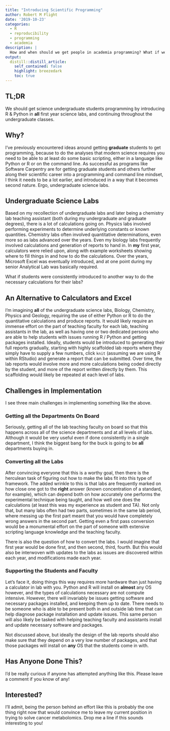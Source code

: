 ```yaml
---
title: "Introducing Scientific Programming"
author: Robert M Flight
date: '2019-10-23'
categories: 
  - R
  - reproducibility
  - programming
  - academia
description: |
  How and when should we get people in academia programming? What if we had a unified front across the science labs?
output:
  distill::distill_article:
    self_contained: false
    highlight: breezedark
    toc: true
---
```


## TL;DR

We should get science undergraduate students programming by introducing R & Python in **all** first year science labs, and continuing throughout the undergraduate classes.

## Why?

I've previously encountered ideas around getting **graduate** students to get programming, because to do the analyses that modern science requires you need to be able to at least do some basic scripting, either in a language like Python or R or on the command line.
As successful as programs like Software Carpentry are for getting graduate students and others further along their scientific career into a programming and command line mindset, I think it needs to be a lot earlier, and introduced in a way that it becomes second nature. 
Ergo, undergraduate science labs.

## Undergraduate Science Labs

Based on my recollection of undergraduate labs and later being a chemistry lab teaching assistant (both during my undergraduate and graduate degrees), there is a lot of calculations going on. 
Physics labs involved performing experiments to determine underlying constants or known quantities. 
Chemistry labs often involved quantitative determinations, even more so as labs advanced over the years.
Even my biology labs frequently involved calculations and generation of reports to hand in.
In **my** first year, calculators were relied upon, along with example worksheets showing where to fill things in and how to do the calculations. 
Over the years, Microsoft Excel was eventually introduced, and at one point during my senior Analytical Lab was basically required.

What if students were consistently introduced to another way to do the necessary calculations for their labs?

## An Alternative to Calculators and Excel

I'm imagining **all** of the undergraduate science labs, Biology, Chemistry, Physics and Geology, requiring the use of either Python or R to do the quantitative calculations and produce reports.
It would likely require an immense effort on the part of teaching faculty for each lab, teaching assistants in the lab, as well as having one or two dedicated persons who are able to help students with issues running R / Python and getting packages installed.
Ideally, students would be introduced to generating their full reports gradually, starting with highly scaffolded lab reports where they simply have to supply a few numbers, click `knit` (assuming we are using R within RStudio) and generate a report that can be submitted.
Over time, the lab reports would involve more and more calculations being coded directly by the student, and more of the report written directly by them.
This scaffolding would likely be repeated at each level of labs.

## Challenges in Implementation

I see three main challenges in implementing something like the above.

### Getting all the Departments On Board

Seriously, getting all of the lab teaching faculty on board so that this happens across all of the science departments and at all levels of labs.
Although it would be very useful even if done consistently in a single department, I think the biggest bang for the buck is going to be **all** departments buying in.

### Converting all the Labs

After convincing everyone that this is a worthy goal, then there is the herculean task of figuring out how to make the labs fit into this type of framework.
The added wrinkle to this is that labs are frequently marked on how close one got to the **right** answer (known concentration of a standard, for example), which can depend both on how accurately one performs the experimental technique being taught, and how well one does the calculations (at least this was my experience as student and TA).
Not only that, but many labs often had two parts, sometimes in the same lab period, where messing up the first part meant that you would have completely wrong answers in the second part.
Getting even a first pass conversion would be a monumental effort on the part of someone with extensive scripting language knowledge and the teaching faculty.

There is also the question of how to convert the labs. 
I would imagine that first year would be done first, and then second, third, fourth. 
But this would also be interwoven with updates to the labs as issues are discovered within each year, and modifications made each year.

### Supporting the Students and Faculty

Let's face it, doing things this way requires more hardware than just having a calculator in lab with you. Python and R will install on **almost** any OS however, and the types of calculations necessary are not compute intensive.
However, there will invariably be issues getting software and necessary packages installed, and keeping them up to date. 
There needs to be someone who is able to be present both in and outside lab time that can help diagnose package installation and update issues.
This same person will also likely be tasked with helping teaching faculty and assistants install and update necessary software and packages.

Not discussed above, but ideally the design of the lab reports should also make sure that they depend on a very low number of packages, and that those packages will install on **any** OS that the students come in with.

## Has Anyone Done This?

I'd be really curious if anyone has attempted anything like this.
Please leave a comment if you know of any!

## Interested?

I'll admit, being the person behind an effort like this is probably the one thing right now that would convince me to leave my current position in trying to solve cancer metabolomics.
Drop me a line if this sounds interesting to you!
